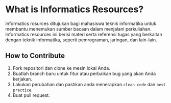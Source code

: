 # What is Informatics Resources?

Informatics rosurces ditujukan bagi mahasiswa teknik informatika untuk membantu menemukan sumber bacaan dalam menjalani perkuliahan. Informatics resources ini berisi materi serta referensi tugas yang berkaitan dengan teknik informatika, seperti pemrograman, jaringan, dan lain-lain.

## How to Contribute

1. Fork repositori dan clone ke mesin lokal Anda.
2. Buatlah branch baru untuk fitur atau perbaikan bug yang akan Anda kerjakan.
3. Lakukan perubahan dan pastikan anda menerapkan `clean code` dan `best practice`.
4. Buat pull request.
